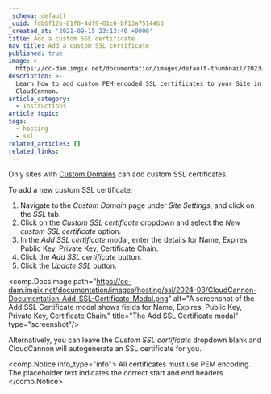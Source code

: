 ```yaml
---
_schema: default
_uuid: fdb6f12b-81f8-4df9-81c0-bf13a7514463
_created_at: '2021-09-15 23:13:40 +0000'
title: Add a custom SSL certificate
nav_title: Add a custom SSL certificate
published: true
image: >-
  https://cc-dam.imgix.net/documentation/images/default-thumbnail/2023-Q4/CloudCannon-Documentation-Thumbnail.png
description: >-
  Learn how to add custom PEM-encoded SSL certificates to your Site in
  CloudCannon.
article_category:
  - Instructions
article_topic:
tags:
  - hosting
  - ssl
related_articles: []
related_links:
---
```

Only sites with [Custom Domains](/documentation/articles/hosting-your-site-on-a-custom-domain/) can add custom SSL certificates.

To add a new custom SSL certificate:

1. Navigate to the *Custom Domain* page under *Site Settings*, and click on the *SSL* tab.
2. Click on the *Custom SSL certificate* dropdown and select the *New custom SSL certificate* option.
3. In the *Add SSL certificate* modal, enter the details for Name, Expires, Public Key, Private Key, Certificate Chain.
4. Click the *Add SSL certificate* button.
5. Click the *Update SSL* button.

<comp.DocsImage path="https://cc-dam.imgix.net/documentation/images/hosting/ssl/2024-08/CloudCannon-Documentation-Add-SSL-Certificate-Modal.png" alt="A screenshot of the Add SSL Certificate modal shows fields for Name, Expires, Public Key, Private Key, Certificate Chain." title="The Add SSL Certificate modal" type="screenshot"/>

Alternatively, you can leave the *Custom SSL certificate* dropdown blank and CloudCannon will autogenerate an SSL certificate for you.

<comp.Notice info_type="info">
  All certificates must use PEM encoding. The placeholder text indicates the correct start and end headers.
</comp.Notice>